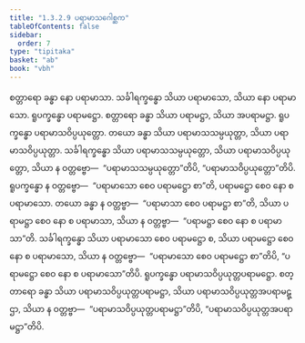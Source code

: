 ```yaml
---
title: "1.3.2.9 ပရာမာသဂေါစ္ဆက"
tableOfContents: false
sidebar:
  order: 7
type: "tipitaka"
basket: "ab"
book: "vbh"
---
```



<DynamicBreadcrumb />

<Paragraph number="529" book="vbh">
စတ္တာရော ခန္ဓာ နော ပရာမာသာ. သင်္ခါရက္ခန္ဓော သိယာ ပရာမာသော, သိယာ နော ပရာမာသော. ရူပက္ခန္ဓော ပရာမဋ္ဌော. စတ္တာရော ခန္ဓာ သိယာ ပရာမဋ္ဌာ, သိယာ အပရာမဋ္ဌာ. ရူပက္ခန္ဓော ပရာမာသဝိပ္ပယုတ္တော. တယော ခန္ဓာ သိယာ ပရာမာသသမ္ပယုတ္တာ, သိယာ ပရာမာသဝိပ္ပယုတ္တာ. သင်္ခါရက္ခန္ဓော သိယာ ပရာမာသသမ္ပယုတ္တော, သိယာ ပရာမာသဝိပ္ပယုတ္တော, သိယာ န ဝတ္တဗ္ဗော—  “ပရာမာသသမ္ပယုတ္တော”တိပိ, “ပရာမာသဝိပ္ပယုတ္တော”တိပိ. ရူပက္ခန္ဓော န ဝတ္တဗ္ဗော—  “ပရာမာသော စေဝ ပရာမဋ္ဌော စာ”တိ, ပရာမဋ္ဌော စေဝ နော စ ပရာမာသော. တယော ခန္ဓာ န ဝတ္တဗ္ဗာ—  “ပရာမာသာ စေဝ ပရာမဋ္ဌာ စာ”တိ, သိယာ ပရာမဋ္ဌာ စေဝ နော စ ပရာမာသာ, သိယာ န ဝတ္တဗ္ဗာ—  “ပရာမဋ္ဌာ စေဝ နော စ ပရာမာသာ”တိ. သင်္ခါရက္ခန္ဓော သိယာ ပရာမာသော စေဝ ပရာမဋ္ဌော စ, သိယာ ပရာမဋ္ဌော စေဝ နော စ ပရာမာသော, သိယာ န ဝတ္တဗ္ဗော—  “ပရာမာသော စေဝ ပရာမဋ္ဌော စာ”တိပိ, “ပရာမဋ္ဌော စေဝ နော စ ပရာမာသော”တိပိ. ရူပက္ခန္ဓော ပရာမာသဝိပ္ပယုတ္တပရာမဋ္ဌော. စတ္တာရော ခန္ဓာ သိယာ ပရာမာသဝိပ္ပယုတ္တပရာမဋ္ဌာ, သိယာ ပရာမာသဝိပ္ပယုတ္တအပရာမဋ္ဌာ, သိယာ န ဝတ္တဗ္ဗာ—  “ပရာမာသဝိပ္ပယုတ္တပရာမဋ္ဌာ”တိပိ, “ပရာမာသဝိပ္ပယုတ္တအပရာမဋ္ဌာ”တိပိ.
</Paragraph>